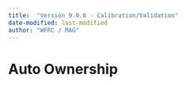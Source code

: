 ```yaml
---
title:  "Version 9.0.0 - Calibration/Validation"
date-modified: last-modified
author: "WFRC / MAG"
---
```


# Auto Ownership